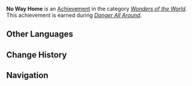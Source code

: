 {{Achievement Infobox
|id           = 84064
|order id     = 5043
|category     = Wonders of the World
|description  = Break through the obstacles and meet up with Xiao in "[[Perilous Trail]]."
|requirements = Earned during ''[[Danger All Around]]''.
|primogems    = 5
|tracking     = 
|hidden       = 1
|quest        = Perilous Trail
|type         = Quest
}}
'''No Way Home''' is an [[Achievement]] in the category ''[[Wonders of the World]]''. This achievement is earned during ''[[Danger All Around]]''.
<!--
==Trivia==

==Video Guides==
{{EVT
|video1   = 
|caption1 = 
}}
-->
==Other Languages==
{{Other Languages
|en      = No Way Home
|zhs     = 蹈刃不旋
|zhs_rm  = Dǎorènbùxuán
|zht     = 蹈刃不旋
|zht_rm  = Dǎorènbùxuán
|zh_tl   = Faced with Danger and Unable to Return
|zh_note = "蹈刃" literally means stepping on blades.
|ja      = わが身を顧みず
|ja_rm   = Wagami wo Kaerimizu
|ja_tl   = Not Looking Over Your Shoulder
|ko      = 물러서지 않는 결의
|ko_rm   = Mulleoseoji Anneun Gyeori
|ko_tl   = Determination Not to Back Down
|es      = Cárceles y caminos hacen amigos
|es_tl   = 
|fr      = Sans retour
|fr_tl   = No Return
|ru      = Нет пути домой
|ru_tl   = 
|th      = อย่าหวั่นเกรงอุปสรรค
|th_rm   = 
|th_tl   = 
|vi      = Khó Khăn Không Lùi Bước
|vi_tl   = 
|de      = Keine Angst vor Hindernissen
|de_tl   = No Fear of Obstacles
|id      = Tiada Jalan Pulang
|id_tl   = No Way Home
|pt      = Sem Volta para Casa
|pt_tl   = 
}}

==Change History==
{{Change History|2.7}}
<!--
==References==
{{Reflist}}
-->
==Navigation==
{{Achievement Navbox|Wonders of the World|Quest}}